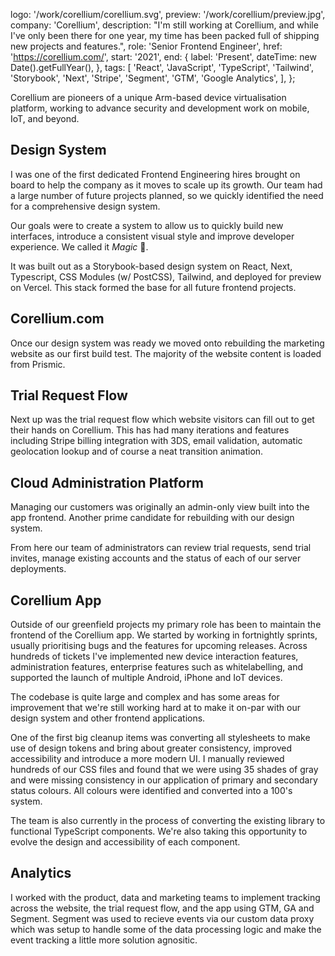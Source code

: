 
  logo: '/work/corellium/corellium.svg',
  preview: '/work/corellium/preview.jpg',
  company: 'Corellium',
  description:
    "I'm still working at Corellium, and while I've only been there for one year, my time has been packed full of shipping new projects and features.",
  role: 'Senior Frontend Engineer',
  href: 'https://corellium.com/',
  start: '2021',
  end: {
    label: 'Present',
    dateTime: new Date().getFullYear(),
  },
  tags: [
    'React',
    'JavaScript',
    'TypeScript',
    'Tailwind',
    'Storybook',
    'Next',
    'Stripe',
    'Segment',
    'GTM',
    'Google Analytics',
  ],
};


Corellium are pioneers of a unique Arm-based device virtualisation platform, working to advance security and development work on mobile, IoT, and beyond.

## Design System

I was one of the first dedicated Frontend Engineering hires brought on board to help the company as it moves to scale up its growth. Our team had a large number of future projects planned, so we quickly identified the need for a comprehensive design system.

Our goals were to create a system to allow us to quickly build new interfaces, introduce a consistent visual style and improve developer experience. We called it <em>Magic</em> 🧙.

It was built out as a Storybook-based design system on React, Next, Typescript, CSS Modules (w/ PostCSS), Tailwind, and deployed for preview on Vercel. This stack formed the base for all future frontend projects.

## Corellium.com

Once our design system was ready we moved onto rebuilding the marketing website as our first build test. The majority of the website content is loaded from Prismic.

## Trial Request Flow

Next up was the trial request flow which website visitors can fill out to get their hands on Corellium. This has had many iterations and features including Stripe billing integration with 3DS, email validation, automatic geolocation lookup and of course a neat transition animation.

## Cloud Administration Platform

Managing our customers was originally an admin-only view built into the app frontend. Another prime candidate for rebuilding with our design system.

From here our team of administrators can review trial requests, send trial invites, manage existing accounts and the status of each of our server deployments.

## Corellium App

Outside of our greenfield projects my primary role has been to maintain the frontend of the Corellium app. We started by working in fortnightly sprints, usually prioritising bugs and the features for upcoming releases. Across hundreds of tickets I've implemented new device interaction features, administration features, enterprise features such as whitelabelling, and supported the launch of multiple Android, iPhone and IoT devices.

The codebase is quite large and complex and has some areas for improvement that we're still working hard at to make it on-par with our design system and other frontend applications.

One of the first big cleanup items was converting all stylesheets to make use of design tokens and bring about greater consistency, improved accessibility and introduce a more modern UI. I manually reviewed hundreds of our CSS files and found that we were using 35 shades of gray and were missing consistency in our application of primary and secondary status colours. All colours were identified and converted into a 100's system.

The team is also currently in the process of converting the existing library to functional TypeScript components. We're also taking this opportunity to evolve the design and accessibility of each component.

## Analytics

I worked with the product, data and marketing teams to implement tracking across the website, the trial request flow, and the app using GTM, GA and Segment. Segment was used to recieve events via our custom data proxy which was setup to handle some of the data processing logic and make the event tracking a little more solution agnositic.
